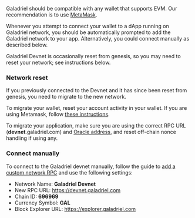 Galadriel should be compatible with any wallet that supports EVM. Our recommendation is to use [MetaMask](https://metamask.io/).

Whenever you attempt to connect your wallet to a dApp running on Galadriel network, you should be automatically prompted to add the Galadriel network to your app. Alternatively, you could connect manually as described below.

Galadriel Devnet is occasionally reset from genesis, so you may need to reset your network; see instructions below.

### Network reset

If you previously connected to the Devnet and it has since been reset from genesis, you need to migrate to the new network.

To migrate your wallet, reset your account activity in your wallet. If you are using Metamask, follow [these instructions](https://support.metamask.io/managing-my-wallet/resetting-deleting-and-restoring/how-to-clear-your-account-activity-reset-account/).

To migrate your application, make sure you are using the correct RPC URL (**devnet**.galadriel.com) and [Oracle address](/oracle-address), and reset off-chain nonce handling if using any.

### Connect manually

To connect to the Galadriel devnet manually, follow the guide to [add a custom network RPC](https://support.metamask.io/hc/en-us/articles/360043227612-How-to-add-a-custom-network-RPC) and use the following settings:

* Network Name: **Galadriel Devnet**
* New RPC URL: https://devnet.galadriel.com
* Chain ID: **696969**
* Currency Symbol: **GAL**
* Block Explorer URL: https://explorer.galadriel.com

